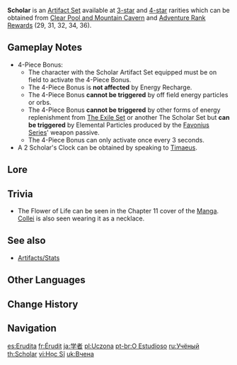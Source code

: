 {{Artifact Set Infobox
|id        = 210
|flower    = Scholar's Bookmark
|plume     = Scholar's Quill Pen
|sands     = Scholar's Clock
|goblet    = Scholar's Ink Cup
|circlet   = Scholar's Lens
|2pcBonus  = [[Energy Recharge]] +20%
|4pcBonus  = Gaining [[Elemental Particles]] or Orbs gives 3 [[Energy]] to all party members who have a [[bow]] or a [[catalyst]] equipped. Can only occur once every 3s.
|source3.1 = [[Clear Pool and Mountain Cavern]]
|source4.1 = [[Clear Pool and Mountain Cavern]]
|source4.2 = [[Adventure Rank]] [[Adventure Rank/Adventurers' Guild Rewards|Rewards]] (Rank 29, 31, 32, 34, and 36)
|eff_att1  = Energy Recharge
|eff_att2  = Energy Generation
|eff_att3  = Catalyst Bonus
|eff_att4  = Bow Bonus
}}
'''Scholar''' is an [[Artifact Set]] available at [[:Category:3-Star Artifacts|3-star]] and [[:Category:4-Star Artifacts|4-star]] rarities which can be obtained from [[Clear Pool and Mountain Cavern]] and [[Adventure Rank]] [[Adventure Rank/Adventurers' Guild Rewards|Rewards]] (29, 31, 32, 34, 36).

==Gameplay Notes==
*4-Piece Bonus:
**The character with the Scholar Artifact Set equipped must be on field to activate the 4-Piece Bonus.
**The 4-Piece Bonus is '''not affected''' by Energy Recharge.
**The 4-Piece Bonus '''cannot be triggered''' by off field energy particles or orbs.
**The 4-Piece Bonus '''cannot be triggered''' by other forms of energy replenishment from [[The Exile|The Exile Set]] or another The Scholar Set but '''can be triggered''' by Elemental Particles produced by the [[Favonius Series]]' weapon passive.
**The 4-Piece Bonus can only activate once every 3 seconds.
*A 2{{Star}} Scholar's Clock can be obtained by speaking to [[Timaeus]].

==Lore==
{{ArtifactLore}}

==Trivia==
*The Flower of Life can be seen in the Chapter 11 cover of the [[Manga]]. [[Collei]] is also seen wearing it as a necklace.

==See also==
*[[Artifacts/Stats]]

==Other Languages==
{{Other Languages
|en      = Scholar
|zhs     = 学士
|zhs_rm  = Xuéshì
|zht     = 學士
|zht_rm  = Xuéshì
|zh_tl   = Scholar<ref group="•" name="ZH-KO">'''Chinese & Korean:''' The terms ''xuéshì'' (in Mandarin) and ''haksa'' (in Korean) in the sense of a scholar are somewhat archaic and often used in a historical context. In modern usage, they more commonly refer to a bachelor's degree or a person with this degree.</ref>
|ja      = 学者
|ja_rm   = Gakusha{{Assumed}}
|ja_tl   = Scholar
|ko      = {{tt|학사|學士}}
|ko_rm   = Haksa
|ko_tl   = Scholar<ref group="•" name="ZH-KO" />
|es      = Erudita
|es_tl   = Scholar
|fr      = Érudit
|fr_tl   = Scholar
|ru      = Учёный
|ru_tl   = Scholar
|th      = Scholar
|vi      = {{tt|Học Sĩ|學士}}
|vi_tl   = Scholar
|de      = Gelehrter
|de_tl   = Scholar
|id      = Scholar
|pt      = O Estudioso
|pt_tl   = The Studious
|tr      = Alim
|tr_tl   = Scholar
|it      = Studiosa
|it_tl   = 
}}

==Change History==
{{Change History|1.0}}

==Navigation==
{{Artifact Navbox}}

[[es:Erudita]]
[[fr:Érudit]]
[[ja:学者]]
[[pl:Uczona]]
[[pt-br:O Estudioso]]
[[ru:Учёный]]
[[th:Scholar]]
[[vi:Học Sĩ]]
[[uk:Вчена]]